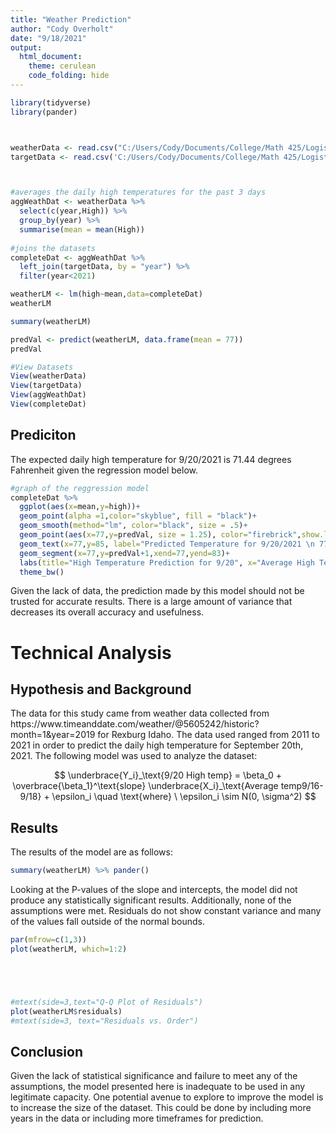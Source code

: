 ```yaml
---
title: "Weather Prediction"
author: "Cody Overholt"
date: "9/18/2021"
output: 
  html_document:
    theme: cerulean
    code_folding: hide
---
```


```r
library(tidyverse)
library(pander)



weatherData <- read.csv("C:/Users/Cody/Documents/College/Math 425/LogisticReggression/Week 1/WeatherData.csv")
targetData <- read.csv('C:/Users/Cody/Documents/College/Math 425/LogisticReggression/Week 1/target weather.csv')



#averages the daily high temperatures for the past 3 days
aggWeathDat <- weatherData %>% 
  select(c(year,High)) %>% 
  group_by(year) %>% 
  summarise(mean = mean(High))
  
#joins the datasets
completeDat <- aggWeathDat %>% 
  left_join(targetData, by = "year") %>% 
  filter(year<2021)

weatherLM <- lm(high~mean,data=completeDat)
weatherLM

summary(weatherLM)

predVal <- predict(weatherLM, data.frame(mean = 77))
predVal

#View Datasets
View(weatherData)
View(targetData)
View(aggWeathDat)
View(completeDat)
```

## Prediciton

The expected daily high temperature for 9/20/2021 is 71.44 degrees Fahrenheit given the regression model below.


```r
#graph of the reggression model
completeDat %>% 
  ggplot(aes(x=mean,y=high))+
  geom_point(alpha =1,color="skyblue", fill = "black")+
  geom_smooth(method="lm", color="black", size = .5)+
  geom_point(aes(x=77,y=predVal, size = 1.25), color="firebrick",show.legend=FALSE)+
  geom_text(x=77,y=85, label="Predicted Temperature for 9/20/2021 \n 77 Degrees", color="black")+
  geom_segment(x=77,y=predVal+1,xend=77,yend=83)+
  labs(title="High Temperature Prediction for 9/20", x="Average High Temperature for 9/16 - 9/18", y="High Temperature for 9/20")+
  theme_bw()

```

Given the lack of data, the prediction made by this model should not be trusted for accurate results. There is a large amount of variance that decreases its overall accuracy and usefulness.



# Technical Analysis

## Hypothesis and Background

The data for this study came from weather data collected from https://www.timeanddate.com/weather/@5605242/historic?month=1&year=2019 for Rexburg Idaho. The data used ranged from 2011 to 2021 in order to predict the daily high temperature for September 20th, 2021. The following model was used to analyze the dataset:

$$
  \underbrace{Y_i}_\text{9/20 High temp} = \beta_0 + \overbrace{\beta_1}^\text{slope} \underbrace{X_i}_\text{Average temp9/16-9/18} + \epsilon_i \quad \text{where} \ \epsilon_i \sim N(0, \sigma^2)
$$

## Results

The results of the model are as follows:

```r
summary(weatherLM) %>% pander()

```

Looking at the P-values of the slope and intercepts, the model did not produce any statistically significant results. Additionally, none of the assumptions were met. Residuals do not show constant variance and many of the values fall outside of the normal bounds.

```r

par(mfrow=c(1,3))
plot(weatherLM, which=1:2)





#mtext(side=3,text="Q-Q Plot of Residuals")
plot(weatherLM$residuals)
#mtext(side=3, text="Residuals vs. Order")
```

## Conclusion

Given the lack of statistical significance and failure to meet any of the assumptions, the model presented here is inadequate to be used in any legitimate capacity. One potential avenue to explore to improve the model is to increase the size of the dataset. This could be done by including more years in the data or including more timeframes for prediction.
